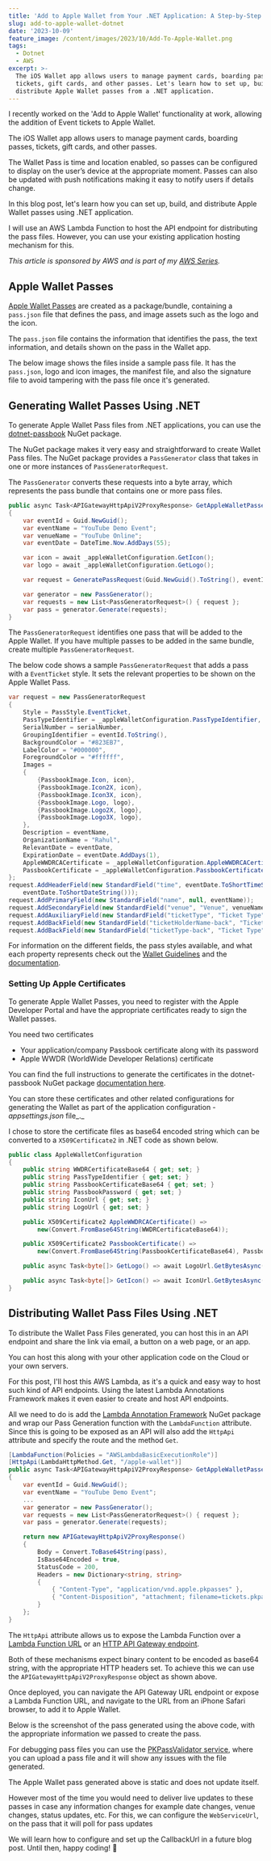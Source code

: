 ```yaml
---
title: 'Add to Apple Wallet from Your .NET Application: A Step-by-Step Guide'
slug: add-to-apple-wallet-dotnet
date: '2023-10-09'
feature_image: /content/images/2023/10/Add-To-Apple-Wallet.png
tags:
  - Dotnet
  - AWS
excerpt: >-
  The iOS Wallet app allows users to manage payment cards, boarding passes,
  tickets, gift cards, and other passes. Let's learn how to set up, build, and
  distribute Apple Wallet passes from a .NET application.
---
```

I recently worked on the 'Add to Apple Wallet' functionality at work, allowing the addition of Event tickets to Apple Wallet.

The iOS Wallet app allows users to manage payment cards, boarding passes, tickets, gift cards, and other passes.

The Wallet Pass is time and location enabled, so passes can be configured to display on the user’s device at the appropriate moment. Passes can also be updated with push notifications making it easy to notify users if details change.

<EmbedCard src="https://www.youtube.com/embed/mcR08yyFpaU?feature=oembed" title="APPLE WALLET PASS | .NET ON AWS | Serverless" />

In this blog post, let's learn how you can set up, build, and distribute Apple Wallet passes using .NET application.

I will use an AWS Lambda Function to host the API endpoint for distributing the pass files. However, you can use your existing application hosting mechanism for this.

_This article is sponsored by AWS and is part of my [_AWS Series_](/tag/aws/)._

## Apple Wallet Passes

[Apple Wallet Passes](https://developer.apple.com/library/archive/documentation/UserExperience/Conceptual/PassKit_PG/Creating.html#//apple_ref/doc/uid/TP40012195-CH4-SW1) are created as a package/bundle, containing a `pass.json` file that defines the pass, and image assets such as the logo and the icon.

The `pass.json` file contains the information that identifies the pass, the text information, and details shown on the pass in the Wallet app.

The below image shows the files inside a sample pass file. It has the `pass.json`, logo and icon images, the manifest file, and also the signature file to avoid tampering with the pass file once it's generated.

<ImageCard src="/content/images/2023/09/image.png" alt="Imaging showing the files inside a pass file. It contains the pass.json file, along with the icon and logo images, the manifest file and the signature file for the pass contents." caption="Imaging showing the files inside a pass file. It contains the pass.json file, along with the icon and logo images, the manifest file and the signature file for the pass contents." />

## Generating Wallet Passes Using .NET

To generate Apple Wallet Pass files from .NET applications, you can use the [dotnet-passbook](https://github.com/tomasmcguinness/dotnet-passbook) NuGet package.

The NuGet package makes it very easy and straightforward to create Wallet Pass files. The NuGet package provides a `PassGenerator` class that takes in one or more instances of `PassGeneratorRequest`.

The `PassGenerator` converts these requests into a byte array, which represents the pass bundle that contains one or more pass files.

```csharp
public async Task<APIGatewayHttpApiV2ProxyResponse> GetAppleWalletPasses()
{
    var eventId = Guid.NewGuid();
    var eventName = "YouTube Demo Event";
    var venueName = "YouTube Online";
    var eventDate = DateTime.Now.AddDays(55);

    var icon = await _appleWalletConfiguration.GetIcon();
    var logo = await _appleWalletConfiguration.GetLogo();

    var request = GeneratePassRequest(Guid.NewGuid().ToString(), eventId, icon, logo, eventName, eventDate, venueName, "Subscriber");

    var generator = new PassGenerator();
    var requests = new List<PassGeneratorRequest>() { request };
    var pass = generator.Generate(requests);
}

```

The `PassGeneratorRequest` identifies one pass that will be added to the Apple Wallet. If you have multiple passes to be added in the same bundle, create multiple `PassGeneratorRequest`.

The below code shows a sample `PassGeneratorRequest` that adds a pass with a `EventTicket` style. It sets the relevant properties to be shown on the Apple Wallet Pass.

```csharp
var request = new PassGeneratorRequest
{
    Style = PassStyle.EventTicket,
    PassTypeIdentifier = _appleWalletConfiguration.PassTypeIdentifier,
    SerialNumber = serialNumber,
    GroupingIdentifier = eventId.ToString(),
    BackgroundColor = "#823EB7",
    LabelColor = "#000000",
    ForegroundColor = "#ffffff",
    Images =
    {
        {PassbookImage.Icon, icon},
        {PassbookImage.Icon2X, icon},
        {PassbookImage.Icon3X, icon},
        {PassbookImage.Logo, logo},
        {PassbookImage.Logo2X, logo},
        {PassbookImage.Logo3X, logo},
    },
    Description = eventName,
    OrganizationName = "Rahul",
    RelevantDate = eventDate,
    ExpirationDate = eventDate.AddDays(1),
    AppleWWDRCACertificate = _appleWalletConfiguration.AppleWWDRCACertificate(),
    PassbookCertificate = _appleWalletConfiguration.PassbookCertificate()
};
request.AddHeaderField(new StandardField("time", eventDate.ToShortTimeString(),
    eventDate.ToShortDateString()));
request.AddPrimaryField(new StandardField("name", null, eventName));
request.AddSecondaryField(new StandardField("venue", "Venue", venueName));
request.AddAuxiliaryField(new StandardField("ticketType", "Ticket Type", ticketType));
request.AddBackField(new StandardField("ticketHolderName-back", "Ticket holder", "Rahul Nath"));
request.AddBackField(new StandardField("ticketType-back", "Ticket Type", ticketType));
```

For information on the different fields, the pass styles available, and what each property represents check out the [Wallet Guidelines](https://developer.apple.com/design/human-interface-guidelines/wallet) and the [documentation](https://developer.apple.com/documentation/walletpasses/pass).

### Setting Up Apple Certificates

To generate Apple Wallet Passes, you need to register with the Apple Developer Portal and have the appropriate certificates ready to sign the Wallet passes.

You need two certificates

-   Your application/company Passbook certificate along with its password
-   Apple WWDR (WorldWide Developer Relations) certificate

You can find the full instructions to generate the certificates in the dotnet-passbook NuGet package [documentation here](https://github.com/tomasmcguinness/dotnet-passbook#certificates).

You can store these certificates and other related configurations for generating the Wallet as part of the application configuration - _appsettings.json_ file_._

I chose to store the certificate files as base64 encoded string which can be converted to a `X509Certificate2` in .NET code as shown below.

```csharp
public class AppleWalletConfiguration
{
    public string WWDRCertificateBase64 { get; set; }
    public string PassTypeIdentifier { get; set; }
    public string PassbookCertificateBase64 { get; set; }
    public string PassbookPassword { get; set; }
    public string IconUrl { get; set; }
    public string LogoUrl { get; set; }

    public X509Certificate2 AppleWWDRCACertificate() =>
        new(Convert.FromBase64String(WWDRCertificateBase64));

    public X509Certificate2 PassbookCertificate() =>
        new(Convert.FromBase64String(PassbookCertificateBase64), PassbookPassword);

    public async Task<byte[]> GetLogo() => await LogoUrl.GetBytesAsync();

    public async Task<byte[]> GetIcon() => await IconUrl.GetBytesAsync();
}
```

## Distributing Wallet Pass Files Using .NET

To distribute the Wallet Pass Files generated, you can host this in an API endpoint and share the link via email, a button on a web page, or an app.

You can host this along with your other application code on the Cloud or your own servers.

For this post, I'll host this AWS Lambda, as it's a quick and easy way to host such kind of API endpoints. Using the latest Lambda Annotations Framework makes it even easier to create and host API endpoints.

<BookmarkCard href="/blog/lambda-annotation-framework-crud-api/" title="Serverless API Development Made Easy: Using AWS Lambda Annotations for CRUD" description="Learn how to create a CRUD API Endpoint using AWS Lambda, API Gateway and the Annotations Framework. See how the Lambda Annotations framework does all the heavy lifting for us, and makes it easier to develop APIs." icon="/content/images/size/w256h256/2022/10/logo-512x512.png" />

All we need to do is add the [Lambda Annotation Framework](/blog/aws-lambda-annotation-framework/) NuGet package and wrap our Pass Generation function with the `LambdaFunction` attribute. Since this is going to be exposed as an API will also add the `HttpApi` attribute and specify the route and the method `Get`.

```csharp
[LambdaFunction(Policies = "AWSLambdaBasicExecutionRole")]
[HttpApi(LambdaHttpMethod.Get, "/apple-wallet")]
public async Task<APIGatewayHttpApiV2ProxyResponse> GetAppleWalletPasses()
{
    var eventId = Guid.NewGuid();
    var eventName = "YouTube Demo Event";
    ...
    var generator = new PassGenerator();
    var requests = new List<PassGeneratorRequest>() { request };
    var pass = generator.Generate(requests);

    return new APIGatewayHttpApiV2ProxyResponse()
    {
        Body = Convert.ToBase64String(pass),
        IsBase64Encoded = true,
        StatusCode = 200,
        Headers = new Dictionary<string, string>
        {
            { "Content-Type", "application/vnd.apple.pkpasses" },
            { "Content-Disposition", "attachment; filename=tickets.pkpasses.zip; filename*=UTF-8''tickets.pkpasses.zip" }
        }
    };
}

```

The `HttpApi` attribute allows us to expose the Lambda Function over a [Lambda Function URL](/blog/function-urls-in-aws-lambda-dotnet/) or an [HTTP API Gateway endpoint](/blog/amazon-api-gateway-http-apis/).

Both of these mechanisms expect binary content to be encoded as base64 string, with the appropriate HTTP headers set. To achieve this we can use the `APIGatewayHttpApiV2ProxyResponse` object as shown above.

Once deployed, you can navigate the API Gateway URL endpoint or expose a Lambda Function URL, and navigate to the URL from an iPhone Safari browser, to add it to Apple Wallet.

Below is the screenshot of the pass generated using the above code, with the appropriate information we passed to create the pass.

<ImageCard src="/content/images/2023/10/image-1.png" alt="Apple Wallet Passes added to phone showing the front and the back details of the pass." caption="Apple Wallet Passes added to phone showing the front and the back details of the pass." />

For debugging pass files you can use the [PKPassValidator service](https://pkpassvalidator.azurewebsites.net/), where you can upload a pass file and it will show any issues with the file generated.

The Apple Wallet pass generated above is static and does not update itself.

However most of the time you would need to deliver live updates to these passes in case any information changes for example date changes, venue changes, status updates, etc. For this, we can configure the `WebServiceUrl`, on the pass that it will poll for pass updates

We will learn how to configure and set up the CallbackUrl in a future blog post. Until then, happy coding! 👋
